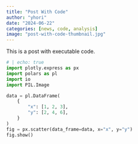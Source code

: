 ```yaml
---
title: "Post With Code"
author: "yhori"
date: "2024-06-22"
categories: [news, code, analysis]
image: "post-with-code-thumbnail.jpg"
---
```


This is a post with executable code.


```python
# | echo: true
import plotly.express as px
import polars as pl
import io
import PIL.Image

data = pl.DataFrame(
    {
        "x": [1, 2, 3],
        "y": [2, 4, 6],
    }
)
fig = px.scatter(data_frame=data, x="x", y="y")
fig.show()
```

